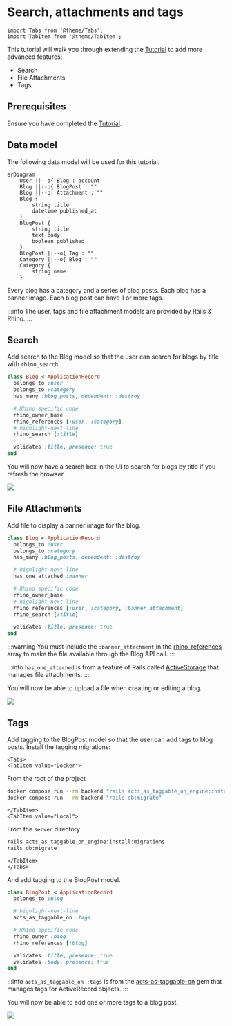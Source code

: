 # Search, attachments and tags

```mdx-code-block
import Tabs from '@theme/Tabs';
import TabItem from '@theme/TabItem';
```

This tutorial will walk you through extending the [Tutorial](./) to add more advanced features:

- Search
- File Attachments
- Tags

## Prerequisites

Ensure you have completed the [Tutorial](./).

## Data model

The following data model will be used for this tutorial.

```mermaid
erDiagram
    User ||--o{ Blog : account
    Blog ||--o{ BlogPost : ""
    Blog ||--o| Attachment : ""
    Blog {
        string title
        datetime published_at
    }
    BlogPost {
        string title
        text body
        boolean published
    }
    BlogPost ||--o{ Tag : ""
    Category ||--o{ Blog : ""
    Category {
        string name
    }
```

Every blog has a category and a series of blog posts. Each blog has a banner image. Each blog post can have 1 or more tags.

:::info
The user, tags and file attachment models are provided by Rails & Rhino.
:::

## Search

Add search to the Blog model so that the user can search for blogs by title with `rhino_search`.

```ruby title="app/models/blog.rb"
class Blog < ApplicationRecord
  belongs_to :user
  belongs_to :category
  has_many :blog_posts, dependent: :destroy

  # Rhino specific code
  rhino_owner_base
  rhino_references [:user, :category]
  # highlight-next-line
  rhino_search [:title]

  validates :title, presence: true
end
```

You will now have a search box in the UI to search for blogs by title if you refresh the browser.

![](/img/tutorial_advanced_search.png)

## File Attachments

Add file to display a banner image for the blog.

```ruby title="app/models/blog.rb"
class Blog < ApplicationRecord
  belongs_to :user
  belongs_to :category
  has_many :blog_posts, dependent: :destroy

  # highlight-next-line
  has_one_attached :banner

  # Rhino specific code
  rhino_owner_base
  # highlight-next-line
  rhino_references [:user, :category, :banner_attachment]
  rhino_search [:title]

  validates :title, presence: true
end
```

:::warning
You must include the `:banner_attachment` in the [rhino_references](/docs/concepts/resources/#references) array to make the file available through the Blog API call.
:::

:::info
`has_one_attached` is from a feature of Rails called [ActiveStorage](https://guides.rubyonrails.org/active_storage_overview.html) that manages file attachments.
:::

You will now be able to upload a file when creating or editing a blog.

![](/img/tutorial_advanced_file_attachment.png)

## Tags

Add tagging to the BlogPost model so that the user can add tags to blog posts. Install the tagging migrations:

```mdx-code-block
<Tabs>
<TabItem value="Docker">
```

From the root of the project

```bash
docker compose run --rm backend "rails acts_as_taggable_on_engine:install:migrations"
docker compose run --rm backend "rails db:migrate"
```

```mdx-code-block
</TabItem>
<TabItem value="Local">
```

From the `server` directory

```bash
rails acts_as_taggable_on_engine:install:migrations
rails db:migrate
```

```mdx-code-block
</TabItem>
</Tabs>
```

And add tagging to the BlogPost model.

```ruby title="app/models/blog_post.rb"
class BlogPost < ApplicationRecord
  belongs_to :blog

  # highlight-next-line
  acts_as_taggable_on :tags

  # Rhino specific code
  rhino_owner :blog
  rhino_references [:blog]

  validates :title, presence: true
  validates :body, presence: true
end
```

:::info
`acts_as_taggable_on :tags` is from the [acts-as-taggable-on](https://github.com/mbleigh/acts-as-taggable-on) gem that manages tags for ActiveRecord objects.
:::

You will now be able to add one or more tags to a blog post.

![](/img/tutorial_advanced_tags.png)
